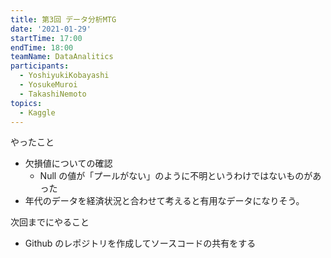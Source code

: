 ```yaml
---
title: 第3回 データ分析MTG
date: '2021-01-29'
startTime: 17:00
endTime: 18:00
teamName: DataAnalitics
participants:
  - YoshiyukiKobayashi
  - YosukeMuroi
  - TakashiNemoto
topics:
  - Kaggle
---
```


やったこと

- 欠損値についての確認
  - Null の値が「プールがない」のように不明というわけではないものがあった
- 年代のデータを経済状況と合わせて考えると有用なデータになりそう。

次回までにやること

- Github のレポジトリを作成してソースコードの共有をする
